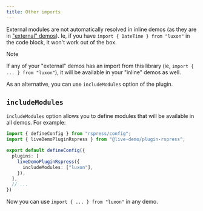 ```yaml
---
title: Other imports
---
```


 External modules are not automatically resolved in inline demos (as they are in ["external" demos](../external/basic.mdx#imports)). Ie, if you have `import { DateTime } from "luxon"` in the code block, it won't work out of the box.

 > [!NOTE]
 >
 > If any of your "external" demos has an import from this library (ie, `import { ... } from "luxon"`), it will be available in your "inline" demos as well.

 As an alternative, you can use `includeModules` option of the plugin.

 ## `includeModules`

`includeModules` option allows you to define modules that will be available in all demos. For example:

```ts title='rspress.config.ts'
import { defineConfig } from "rspress/config";
import { liveDemoPluginRspress } from "@live-demo/plugin-rspress";

export default defineConfig({
  plugins: [
    liveDemoPluginRspress({
      includeModules: ["luxon"],
    }),
  ],
  // ...
})
```
 Now you can use `import { ... } from "luxon"` in any demo.


